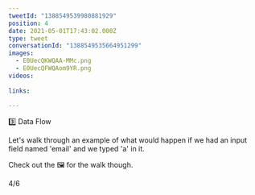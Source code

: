 ```yaml
---
tweetId: "1388549539980881929"
position: 4
date: 2021-05-01T17:43:02.000Z
type: tweet
conversationId: "1388549535664951299"
images:
  - E0UecQKWQAA-MMc.png
  - E0UecQFWQAom9YR.png
videos:
  
links:
  
---
```

3️⃣ Data Flow

Let's walk through an example of what would happen if we had an input field named 'email' and we typed 'a' in it.

Check out the 🖼️ for the walk though.

4/6 

